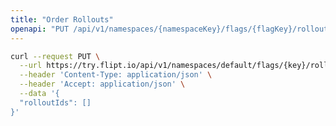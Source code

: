 ```yaml
---
title: "Order Rollouts"
openapi: "PUT /api/v1/namespaces/{namespaceKey}/flags/{flagKey}/rollouts/order"
---
```


<RequestExample>

```bash cURL
curl --request PUT \
  --url https://try.flipt.io/api/v1/namespaces/default/flags/{key}/rollouts/order \
  --header 'Content-Type: application/json' \
  --header 'Accept: application/json' \
  --data '{
  "rolloutIds": []
}'
```

</RequestExample>
